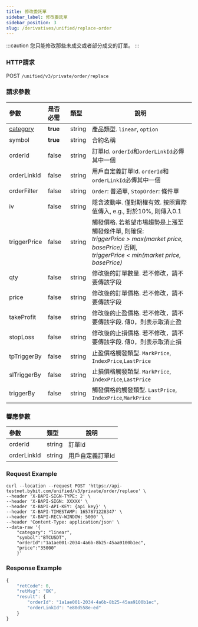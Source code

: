 ```yaml
---
title: 修改委託單
sidebar_label: 修改委託單
sidebar_position: 3
slug: /derivatives/unified/replace-order
---
```

:::caution
您只能修改那些未成交或者部分成交的訂單。
:::

### HTTP請求
POST `/unified/v3/private/order/replace`

### 請求參數
| 參數 | 是否必需 | 類型 | 說明|
|:----- |:-------|:-----|------ |
|[category](../enum#category) |**true** |string |產品類型. `linear`, `option` |
|symbol |**true** |string |合約名稱|
|orderId |false |string |訂單Id. `orderId`和`orderLinkId`必傳其中一個 |
|orderLinkId |false |string |用戶自定義訂單Id. `orderId`和`orderLinkId`必傳其中一個 |
|orderFilter |false |string |`Order`: 普通單, `StopOrder`: 條件單|
|iv |false |string |隱含波動率. 僅對期權有效. 按照實際值傳入, e.g., 對於10%, 則傳入0.1|
|triggerPrice |false |string |觸發價格. 若希望市場趨勢是上漲至觸發條件單, 則確保:<br/> _triggerPrice > max(market price, basePrice)_ 否則,<br/>_triggerPrice < min(market price, basePrice)_|
|qty |false |string |修改後的訂單數量. 若不修改，請不要傳該字段|
|price |false |string |修改後的訂單價格. 若不修改，請不要傳該字段|
|takeProfit |false |string |修改後的止盈價格. 若不修改，請不要傳該字段. 傳0，則表示取消止盈 |
|stopLoss |false |string |修改後的止損價格. 若不修改，請不要傳該字段. 傳0，則表示取消止損 |
|tpTriggerBy |false |string |止盈價格觸發類型. `MarkPrice`, `IndexPrice`,`LastPrice` |
|slTriggerBy |false |string |止損價格觸發類型. `MarkPrice`, `IndexPrice`,`LastPrice` |
|triggerBy |false |string |觸發價格的觸發類型. `LastPrice`, `IndexPrice`,`MarkPrice`|

### 響應參數
| 參數 | 類型 | 說明|
|:----- |:-----|----- |
|orderId |string |訂單Id |
|orderLinkId |string |用戶自定義訂單Id |

### Request Example

<Tabs>
<TabItem value="console-linear" label="linear">

```http
curl --location --request POST 'https://api-testnet.bybit.com/unified/v3/private/order/replace' \
--header 'X-BAPI-SIGN-TYPE: 2' \
--header 'X-BAPI-SIGN: XXXXX' \
--header 'X-BAPI-API-KEY: {api key}' \
--header 'X-BAPI-TIMESTAMP: 1657871228347' \
--header 'X-BAPI-RECV-WINDOW: 5000' \
--header 'Content-Type: application/json' \
--data-raw '{
    "category": "linear",
    "symbol":"BTCUSDT",
    "orderId":"1a1ae001-2034-4a6b-8b25-45aa9100b1ec",
    "price":"35000"
    }'
```

</TabItem>
</Tabs>

### Response Example

<Tabs>
<TabItem value="js linear" label="linear">

```javascript
{
    "retCode": 0,
    "retMsg": "OK",
    "result": {
        "orderId": "1a1ae001-2034-4a6b-8b25-45aa9100b1ec",
        "orderLinkId": "e80d558e-ed"
    }
}
```
</TabItem>
</Tabs>